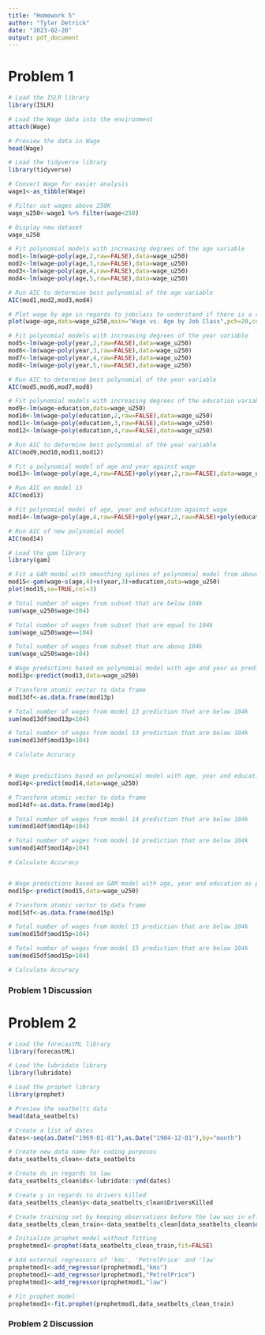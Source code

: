 ```yaml
---
title: "Homework 5"
author: "Tyler Detrick"
date: "2023-02-20"
output: pdf_document
---
```


# Problem 1
```r
# Load the ISLR library
library(ISLR)

# Load the Wage data into the environment
attach(Wage)

# Preview the data in Wage
head(Wage)

# Load the tidyverse library
library(tidyverse)

# Convert Wage for easier analysis
wage1<-as_tibble(Wage)

# Filter out wages above 250K
wage_u250<-wage1 %>% filter(wage<250)

# Display new dataset
wage_u250

# Fit polynomial models with increasing degrees of the age variable
mod1<-lm(wage~poly(age,2,raw=FALSE),data=wage_u250)
mod2<-lm(wage~poly(age,3,raw=FALSE),data=wage_u250)
mod3<-lm(wage~poly(age,4,raw=FALSE),data=wage_u250)
mod4<-lm(wage~poly(age,5,raw=FALSE),data=wage_u250)

# Run AIC to determine best polynomial of the age variable
AIC(mod1,mod2,mod3,mod4)

# Plot wage by age in regards to jobclass to understand if there is a relationship between these two variables
plot(wage~age,data=wage_u250,main="Wage vs. Age by Job Class",pch=20,col=jobclass)

# Fit polynomial models with increasing degrees of the year variable
mod5<-lm(wage~poly(year,2,raw=FALSE),data=wage_u250)
mod6<-lm(wage~poly(year,3,raw=FALSE),data=wage_u250)
mod7<-lm(wage~poly(year,4,raw=FALSE),data=wage_u250)
mod8<-lm(wage~poly(year,5,raw=FALSE),data=wage_u250)

# Run AIC to determine best polynomial of the year variable
AIC(mod5,mod6,mod7,mod8)

# Fit polynomial models with increasing degrees of the education variable
mod9<-lm(wage~education,data=wage_u250)
mod10<-lm(wage~poly(education,2,raw=FALSE),data=wage_u250)
mod11<-lm(wage~poly(education,3,raw=FALSE),data=wage_u250)
mod12<-lm(wage~poly(education,4,raw=FALSE),data=wage_u250)

# Run AIC to determine best polynomial of the year variable
AIC(mod9,mod10,mod11,mod12)

# Fit a polynomial model of age and year against wage
mod13<-lm(wage~poly(age,4,raw=FALSE)+poly(year,2,raw=FALSE),data=wage_u250)

# Run AIC on model 13
AIC(mod13)

# Fit polynomial model of age, year and education against wage
mod14<-lm(wage~poly(age,4,raw=FALSE)+poly(year,2,raw=FALSE)+poly(education,2,raw=FALSE),data=wage_u250)

# Run AIC of new polynomial model
AIC(mod14)

# Load the gam library
library(gam)

# Fit a GAM model with smoothing splines of polynomial model from above
mod15<-gam(wage~s(age,4)+s(year,3)+education,data=wage_u250)
plot(mod15,se=TRUE,col=3)

# Total number of wages from subset that are below 104k
sum(wage_u250$wage<104)

# Total number of wages from subset that are equal to 104k
sum(wage_u250$wage==104)

# Total number of wages from subset that are above 104k
sum(wage_u250$wage>104)

# Wage predictions based on polynomial model with age and year as predictors
mod13p<-predict(mod13,data=wage_u250)

# Transform atomic vector to data frame
mod13df<-as.data.frame(mod13p)

# Total number of wages from model 13 prediction that are below 104k
sum(mod13df$mod13p<104)

# Total number of wages from model 13 prediction that are below 104k
sum(mod13df$mod13p>104)

# Calulate Accuracy


# Wage predictions based on polynomial model with age, year and education as predictors
mod14p<-predict(mod14,data=wage_u250)

# Transform atomic vector to data frame
mod14df<-as.data.frame(mod14p)

# Total number of wages from model 14 prediction that are below 104k
sum(mod14df$mod14p<104)

# Total number of wages from model 14 prediction that are below 104k
sum(mod14df$mod14p>104)

# Calculate Accuracy


# Wage predictions based on GAM model with age, year and education as predictors
mod15p<-predict(mod15,data=wage_u250)

# Transform atomic vector to data frame
mod15df<-as.data.frame(mod15p)

# Total number of wages from model 15 prediction that are below 104k
sum(mod15df$mod15p<104)

# Total number of wages from model 15 prediction that are below 104k
sum(mod15df$mod15p>104)

# Calculate Accuracy


```
### Problem 1 Discussion

# Problem 2
```r
# Load the forecastML library
library(forecastML)

# Load the lubridate library
library(lubridate)

# Load the prophet library
library(prophet)

# Preview the seatbelts data
head(data_seatbelts)

# Create a list of dates
dates<-seq(as.Date("1969-01-01"),as.Date("1984-12-01"),by="month")

# Create new data name for coding purposes
data_seatbelts_clean<-data_seatbelts

# Create ds in regards to law
data_seatbelts_clean$ds<-lubridate::ymd(dates)

# Create y in regards to drivers killed
data_seatbelts_clean$y<-data_seatbelts_clean$DriversKilled

# Create training set by keeping observations before the law was in effect
data_seatbelts_clean_train<-data_seatbelts_clean[data_seatbelts_clean$ds<ymd("1983-01-31"),]

# Initialize prophet model without fitting
prophetmod1<-prophet(data_seatbelts_clean_train,fit=FALSE)

# Add external regressors of 'kms', 'PetrolPrice' and 'law'
prophetmod1<-add_regressor(prophetmod1,"kms")
prophetmod1<-add_regressor(prophetmod1,"PetrolPrice")
prophetmod1<-add_regressor(prophetmod1,"law")

# Fit prophet model
prophetmod1<-fit.prophet(prophetmod1,data_seatbelts_clean_train)
```

### Problem 2 Discussion
